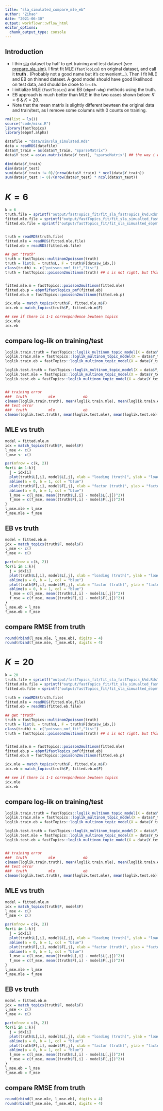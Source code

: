 ```yaml
---
title: "sla_simulated_compare_mle_eb"
author: "Zihao"
date: "2021-06-30"
output: workflowr::wflow_html
editor_options:
  chunk_output_type: console
---
```


## Introduction

* I thin [sla](https://zihao12.github.io/ebpmf_data_analysis/data_preprocessing_sla) dataset by half to get training and test dataset (see [prepare_sla_sim](https://zihao12.github.io/ebpmf_data_analysis/prepare_sla_sim)). I first fit MLE (`fastTopics`) on original dataset, and call it **truth** . (Probably not a good name but it's convenient...). Then I fit MLE and EB on thinned dataset. A good model should have good likelihood on test data, and should be close to `truth`. 
* I initialize MLE (`fastTopics`) and EB (`ebpmf-wbg`) methods using the truth. 
* EB approach is much better than MLE in the two cases shown below: $K = 6$ & $K = 20$. 
* Note that the mean matrix is slightly different bewteen the original data and train/test, as I remove some columns with 0 counts on training. 

```r
rm(list = ls())
source("code/misc.R")
library(fastTopics)
library(ebpmf.alpha)

datafile = "data/sim/sla_simulated.Rds"
data = readRDS(datafile)
data$Y_train = as(data$Y_train, "sparseMatrix")
data$Y_test = as(as.matrix(data$Y_test), "sparseMatrix") ## the way i generate simulated data is a bit stupid

dim(data$Y_train)
dim(data$Y_test)
sum(data$Y_train != 0)/(nrow(data$Y_train) * ncol(data$Y_train))
sum(data$Y_test != 0)/(nrow(data$Y_test) * ncol(data$Y_test))

```


# $K = 6$
```r
k = 6
truth.file = sprintf("output/fastTopics_fit/fit_sla_fastTopics_k%d.Rds", k)
fitted.mle.file = sprintf("output/fastTopics_fit/fit_sla_simualted_fastTopics_init_truth_k%d.Rds", k)
fitted.eb.file = sprintf("output/fastTopics_fit/fit_sla_simualted_ebpmf_wbg_init_truth_k%d.Rds", k)


truth = readRDS(truth.file)
fitted.mle = readRDS(fitted.mle.file)
fitted.eb = readRDS(fitted.eb.file)

## get "truth"
truth = fastTopics::multinom2poisson(truth)
truth = list(L = truth$L, F = truth$F[data$w_idx,])
class(truth) <- c("poisson_nmf_fit","list")
truth = fastTopics::poisson2multinom(truth) ## s is not right, but this does not affect computation of log-likelihood


fitted.mle.m = fastTopics::poisson2multinom(fitted.mle)
fitted.eb.p = ebpmf2fastTopics_pmf(fitted.eb)
fitted.eb.m = fastTopics::poisson2multinom(fitted.eb.p)

idx.mle = match_topics(truth$F, fitted.mle.m$F)
idx.eb = match_topics(truth$F, fitted.eb.m$F)

## see if there is 1-1 correspondence bewteen topics
idx.mle
idx.eb
```

## compare log-lik on training/test
```r
loglik.train.truth = fastTopics::loglik_multinom_topic_model(X = data$Y_train, truth)
loglik.train.mle = fastTopics::loglik_multinom_topic_model(X = data$Y_train, fitted.mle.m)
loglik.train.eb = fastTopics::loglik_multinom_topic_model(X = data$Y_train, fitted.eb.m)

loglik.test.truth = fastTopics::loglik_multinom_topic_model(X = data$Y_test, truth)
loglik.test.mle = fastTopics::loglik_multinom_topic_model(X = data$Y_test, fitted.mle.m)
loglik.test.eb = fastTopics::loglik_multinom_topic_model(X = data$Y_test, fitted.eb.m)


## training error
###  truth          mle             eb
c(mean(loglik.train.truth), mean(loglik.train.mle), mean(loglik.train.eb))
## test error
###  truth          mle             eb
c(mean(loglik.test.truth), mean(loglik.test.mle), mean(loglik.test.eb))

```

## MLE vs truth
```r
model = fitted.mle.m
idx = match_topics(truth$F, model$F)
l_mse <- c()
f_mse <- c()

par(mfrow = c(k, 2))
for(i in 1:k){
  j = idx[i]
  plot(truth$L[,i], model$L[,j], xlab = "loading (truth)", ylab = "loading (fitted)", main = sprintf("topic %d", i))
  abline(a = 0, b = 1, col = "blue")
  plot(truth$F[,i], model$F[,j], xlab = "factor (truth)", ylab = "factor (fitted)", main = sprintf("topic %d", i))
  abline(a = 0, b = 1, col = "blue")
  l_mse = c(l_mse, mean((truth$L[,i] - model$L[,j])^2))
  f_mse = c(f_mse, mean((truth$F[,i] - model$F[,j])^2))
}
l_mse.mle = l_mse
f_mse.mle = f_mse
```

## EB vs truth
```r
model = fitted.eb.m
idx = match_topics(truth$F, model$F)
l_mse <- c()
f_mse <- c()

par(mfrow = c(k, 2))
for(i in 1:k){
  j = idx[i]
  plot(truth$L[,i], model$L[,j], xlab = "loading (truth)", ylab = "loading (fitted)", main = sprintf("topic %d", i))
  abline(a = 0, b = 1, col = "blue")
  plot(truth$F[,i], model$F[,j], xlab = "factor (truth)", ylab = "factor (fitted)", main = sprintf("topic %d", i))
  abline(a = 0, b = 1, col = "blue")
  l_mse = c(l_mse, mean((truth$L[,i] - model$L[,j])^2))
  f_mse = c(f_mse, mean((truth$F[,i] - model$F[,j])^2))
}
l_mse.eb = l_mse
f_mse.eb = f_mse
```

## compare RMSE from truth
```r
round(rbind(l_mse.mle, l_mse.eb), digits = 4)
round(rbind(f_mse.mle, f_mse.eb), digits = 4)
```


# $K = 20$
```r
k = 20
truth.file = sprintf("output/fastTopics_fit/fit_sla_fastTopics_k%d.Rds", k)
fitted.mle.file = sprintf("output/fastTopics_fit/fit_sla_simualted_fastTopics_init_truth_k%d.Rds", k)
fitted.eb.file = sprintf("output/fastTopics_fit/fit_sla_simualted_ebpmf_wbg_init_truth_k%d.Rds", k)

truth = readRDS(truth.file)
fitted.mle = readRDS(fitted.mle.file)
fitted.eb = readRDS(fitted.eb.file)

## get "truth"
truth = fastTopics::multinom2poisson(truth)
truth = list(L = truth$L, F = truth$F[data$w_idx,])
class(truth) <- c("poisson_nmf_fit","list")
truth = fastTopics::poisson2multinom(truth) ## s is not right, but this does not affect computation of log-likelihood


fitted.mle.m = fastTopics::poisson2multinom(fitted.mle)
fitted.eb.p = ebpmf2fastTopics_pmf(fitted.eb)
fitted.eb.m = fastTopics::poisson2multinom(fitted.eb.p)

idx.mle = match_topics(truth$F, fitted.mle.m$F)
idx.eb = match_topics(truth$F, fitted.eb.m$F)

## see if there is 1-1 correspondence bewteen topics
idx.mle
idx.eb
```

## compare log-lik on training/test
```r
loglik.train.truth = fastTopics::loglik_multinom_topic_model(X = data$Y_train, truth)
loglik.train.mle = fastTopics::loglik_multinom_topic_model(X = data$Y_train, fitted.mle.m)
loglik.train.eb = fastTopics::loglik_multinom_topic_model(X = data$Y_train, fitted.eb.m)

loglik.test.truth = fastTopics::loglik_multinom_topic_model(X = data$Y_test, truth)
loglik.test.mle = fastTopics::loglik_multinom_topic_model(X = data$Y_test, fitted.mle.m)
loglik.test.eb = fastTopics::loglik_multinom_topic_model(X = data$Y_test, fitted.eb.m)


## training error
###  truth          mle             eb
c(mean(loglik.train.truth), mean(loglik.train.mle), mean(loglik.train.eb))
## test error
###  truth          mle             eb
c(mean(loglik.test.truth), mean(loglik.test.mle), mean(loglik.test.eb))

```

## MLE vs truth
```r
model = fitted.mle.m
idx = match_topics(truth$F, model$F)
l_mse <- c()
f_mse <- c()

par(mfrow = c(k, 2))
for(i in 1:k){
  j = idx[i]
  plot(truth$L[,i], model$L[,j], xlab = "loading (truth)", ylab = "loading (fitted)", main = sprintf("topic %d", i))
  abline(a = 0, b = 1, col = "blue")
  plot(truth$F[,i], model$F[,j], xlab = "factor (truth)", ylab = "factor (fitted)", main = sprintf("topic %d", i))
  abline(a = 0, b = 1, col = "blue")
  l_mse = c(l_mse, mean((truth$L[,i] - model$L[,j])^2))
  f_mse = c(f_mse, mean((truth$F[,i] - model$F[,j])^2))
}
l_mse.mle = l_mse
f_mse.mle = f_mse
```

## EB vs truth
```r
model = fitted.eb.m
idx = match_topics(truth$F, model$F)
l_mse <- c()
f_mse <- c()

par(mfrow = c(k, 2))
for(i in 1:k){
  j = idx[i]
  plot(truth$L[,i], model$L[,j], xlab = "loading (truth)", ylab = "loading (fitted)", main = sprintf("topic %d", i))
  abline(a = 0, b = 1, col = "blue")
  plot(truth$F[,i], model$F[,j], xlab = "factor (truth)", ylab = "factor (fitted)", main = sprintf("topic %d", i))
  abline(a = 0, b = 1, col = "blue")
  l_mse = c(l_mse, mean((truth$L[,i] - model$L[,j])^2))
  f_mse = c(f_mse, mean((truth$F[,i] - model$F[,j])^2))
}
l_mse.eb = l_mse
f_mse.eb = f_mse
```

## compare RMSE from truth
```r
round(rbind(l_mse.mle, l_mse.eb), digits = 4)
round(rbind(f_mse.mle, f_mse.eb), digits = 4)
```



